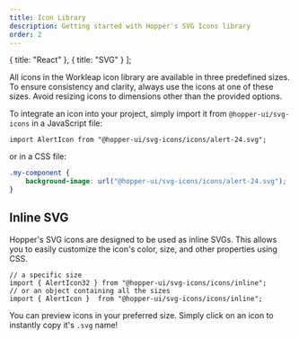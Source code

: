 ```yaml
---
title: Icon Library
description: Getting started with Hopper's SVG Icons library
order: 2
---
```


  { title: "React" },
  { title: "SVG" }
];

All icons in the Workleap icon library are available in three predefined sizes. To ensure consistency and clarity, always use the icons at one of these sizes. Avoid resizing icons to dimensions other than the provided options.

To integrate an icon into your project, simply import it from `@hopper-ui/svg-icons` in a JavaScript file:

```tsx
import AlertIcon from "@hopper-ui/svg-icons/icons/alert-24.svg";
```
or in a CSS file:
```css
.my-component {
    background-image: url("@hopper-ui/svg-icons/icons/alert-24.svg");
}
```

## Inline SVG

Hopper's SVG icons are designed to be used as inline SVGs. This allows you to easily customize the icon's color, size, and other properties using CSS.
```tsx
// a specific size
import { AlertIcon32 } from "@hopper-ui/svg-icons/icons/inline";
// or an object containing all the sizes
import { AlertIcon }  from "@hopper-ui/svg-icons/icons/inline";
```

You can preview icons in your preferred size. Simply click on an icon to instantly copy it's `.svg` name!

<Switcher type="svg"/>

